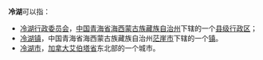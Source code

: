 '''冷湖'''可以指：

*[[冷湖行政委员会|冷湖行政委员会]]，[[中国|中国]][[青海省|青海省]][[海西蒙古族藏族自治州|海西蒙古族藏族自治州]]下辖的一个[[县级行政区|县级行政区]]；
*[[冷湖镇|冷湖镇]]，中国青海省海西蒙古族藏族自治州[[茫崖市|茫崖市]]下辖的一个[[镇|镇]]。
*[[冷湖市|冷湖市]]，[[加拿大|加拿大]][[艾伯塔省|艾伯塔省]]东北部的一个城市。
{{disambig|Cat=二字地名消歧义}}